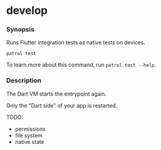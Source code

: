# develop

### Synopsis

Runs Flutter integration tests as native tests on devices.

```
patrol test
```

To learn more about this command, run `patrol test --help`.

### Description

The Dart VM starts the entrypoint again.

Only the "Dart side" of your app is restarted.

TODO:

- permissions
- file system
- native state
